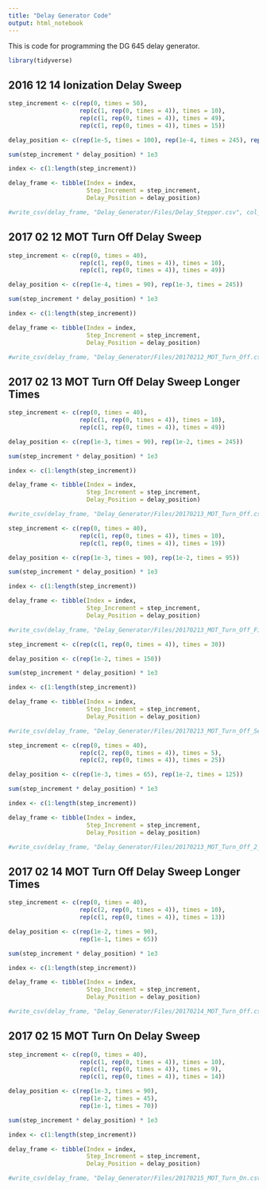 ```yaml
---
title: "Delay Generator Code"
output: html_notebook
---
```


This is code for programming the DG 645 delay generator.

```r
library(tidyverse)
```

## 2016 12 14 Ionization Delay Sweep

```r
step_increment <- c(rep(0, times = 50),
                    rep(c(1, rep(0, times = 4)), times = 10),
                    rep(c(1, rep(0, times = 4)), times = 49), 
                    rep(c(1, rep(0, times = 4)), times = 15))

delay_position <- c(rep(1e-5, times = 100), rep(1e-4, times = 245), rep(1e-3, times = 75))

sum(step_increment * delay_position) * 1e3

index <- c(1:length(step_increment))

delay_frame <- tibble(Index = index,
                      Step_Increment = step_increment, 
                      Delay_Position = delay_position)

#write_csv(delay_frame, "Delay_Generator/Files/Delay_Stepper.csv", col_names = FALSE)

```

## 2017 02 12 MOT Turn Off Delay Sweep

```r
step_increment <- c(rep(0, times = 40),
                    rep(c(1, rep(0, times = 4)), times = 10),
                    rep(c(1, rep(0, times = 4)), times = 49))

delay_position <- c(rep(1e-4, times = 90), rep(1e-3, times = 245))

sum(step_increment * delay_position) * 1e3

index <- c(1:length(step_increment))

delay_frame <- tibble(Index = index,
                      Step_Increment = step_increment, 
                      Delay_Position = delay_position)

#write_csv(delay_frame, "Delay_Generator/Files/20170212_MOT_Turn_Off.csv", col_names = FALSE)

```

## 2017 02 13 MOT Turn Off Delay Sweep Longer Times

```r
step_increment <- c(rep(0, times = 40),
                    rep(c(1, rep(0, times = 4)), times = 10),
                    rep(c(1, rep(0, times = 4)), times = 49))

delay_position <- c(rep(1e-3, times = 90), rep(1e-2, times = 245))

sum(step_increment * delay_position) * 1e3

index <- c(1:length(step_increment))

delay_frame <- tibble(Index = index,
                      Step_Increment = step_increment, 
                      Delay_Position = delay_position)

#write_csv(delay_frame, "Delay_Generator/Files/20170213_MOT_Turn_Off.csv", col_names = FALSE)

```

```r
step_increment <- c(rep(0, times = 40),
                    rep(c(1, rep(0, times = 4)), times = 10),
                    rep(c(1, rep(0, times = 4)), times = 19))

delay_position <- c(rep(1e-3, times = 90), rep(1e-2, times = 95))

sum(step_increment * delay_position) * 1e3

index <- c(1:length(step_increment))

delay_frame <- tibble(Index = index,
                      Step_Increment = step_increment, 
                      Delay_Position = delay_position)

#write_csv(delay_frame, "Delay_Generator/Files/20170213_MOT_Turn_Off_First_Half.csv", col_names = FALSE)

```

```r
step_increment <- c(rep(c(1, rep(0, times = 4)), times = 30))

delay_position <- c(rep(1e-2, times = 150))

sum(step_increment * delay_position) * 1e3

index <- c(1:length(step_increment))

delay_frame <- tibble(Index = index,
                      Step_Increment = step_increment, 
                      Delay_Position = delay_position)

#write_csv(delay_frame, "Delay_Generator/Files/20170213_MOT_Turn_Off_Second_Half.csv", col_names = FALSE)

```

```r
step_increment <- c(rep(0, times = 40),
                    rep(c(2, rep(0, times = 4)), times = 5),
                    rep(c(2, rep(0, times = 4)), times = 25))

delay_position <- c(rep(1e-3, times = 65), rep(1e-2, times = 125))

sum(step_increment * delay_position) * 1e3

index <- c(1:length(step_increment))

delay_frame <- tibble(Index = index,
                      Step_Increment = step_increment, 
                      Delay_Position = delay_position)

#write_csv(delay_frame, "Delay_Generator/Files/20170213_MOT_Turn_Off_2_step.csv", col_names = FALSE)

```

## 2017 02 14 MOT Turn Off Delay Sweep Longer Times


```r
step_increment <- c(rep(0, times = 40),
                    rep(c(2, rep(0, times = 4)), times = 10),
                    rep(c(1, rep(0, times = 4)), times = 13))

delay_position <- c(rep(1e-2, times = 90), 
                    rep(1e-1, times = 65))

sum(step_increment * delay_position) * 1e3

index <- c(1:length(step_increment))

delay_frame <- tibble(Index = index,
                      Step_Increment = step_increment, 
                      Delay_Position = delay_position)

#write_csv(delay_frame, "Delay_Generator/Files/20170214_MOT_Turn_Off.csv", col_names = FALSE)

```

## 2017 02 15 MOT Turn On Delay Sweep

```r
step_increment <- c(rep(0, times = 40),
                    rep(c(1, rep(0, times = 4)), times = 10),
                    rep(c(1, rep(0, times = 4)), times = 9), 
                    rep(c(1, rep(0, times = 4)), times = 14))

delay_position <- c(rep(1e-3, times = 90), 
                    rep(1e-2, times = 45), 
                    rep(1e-1, times = 70))

sum(step_increment * delay_position) * 1e3

index <- c(1:length(step_increment))

delay_frame <- tibble(Index = index,
                      Step_Increment = step_increment, 
                      Delay_Position = delay_position)

#write_csv(delay_frame, "Delay_Generator/Files/20170215_MOT_Turn_On.csv", col_names = FALSE)

```
